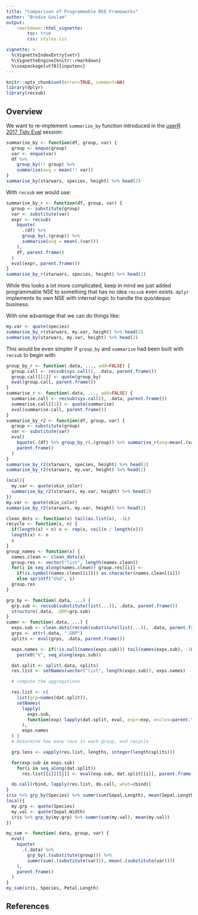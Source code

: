 ```yaml
---
title: "Comparison of Programmable NSE Frameworks"
author: "Brodie Gaslam"
output:
    rmarkdown::html_vignette:
        toc: true
        css: styles.css

vignette: >
  %\VignetteIndexEntry{vetr}
  %\VignetteEngine{knitr::rmarkdown}
  %\usepackage[utf8]{inputenc}
---
```


```r
knitr::opts_chunk$set(error=TRUE, comment=NA)
library(dplyr)
library(recsub)
```

## Overview

We want to re-implement `summarize_by` function introduced in the [userR 2017
Tidy Eval][1] session:

```r
summarise_by <- function(df, group, var) {
  group <- enquo(group)
  var <- enquo(var)
  df %>%
    group_by(!! group) %>%
    summarise(avg = mean(!! var))
}
summarise_by(starwars, species, height) %>% head(2)
```

With `recsub` we would use:

```r
summarise_by_r <- function(df, group, var) {
  group <- substitute(group)
  var <- substitute(var)
  expr <- recsub(
    bquote(
      .(df) %>%
      group_by(.(group)) %>%
      summarise(avg = mean(.(var)))
    ),
    df, parent.frame()
  )
  eval(expr, parent.frame())
}
summarise_by_r(starwars, species, height) %>% head(2)
```

While this looks a lot more complicated, keep in mind we just added programmable
NSE to something that has no idea `recsub` even exists.  `dplyr` implements its
own NSE with internal logic to handle the quo/dequo business.

With one advantage that we can do things like:

```r
my.var <- quote(species)
summarise_by_r(starwars, my.var, height) %>% head(2)
summarise_by(starwars, my.var, height) %>% head(2)
```

This would be even simpler if `group_by` and `summarise` had been built with
`recsub` to begin with:

```r
group_by_r <- function(.data, ..., add=FALSE) {
  group.call <- recsub(sys.call(), .data, parent.frame())
  group.call[[1]] <- quote(group_by)
  eval(group.call, parent.frame())
}
summarise_r <- function(.data, ..., add=FALSE) {
  summarise.call <- recsub(sys.call(), .data, parent.frame())
  summarise.call[[1]] <- quote(summarise)
  eval(summarise.call, parent.frame())
}
summarise_by_r2 <- function(df, group, var) {
  group <- substitute(group)
  var <- substitute(var)
  eval(
    bquote(.(df) %>% group_by_r(.(group)) %>% summarise_r(avg=mean(.(var)))),
    parent.frame()
  )
}
summarise_by_r2(starwars, species, height) %>% head(2)
summarise_by_r2(starwars, my.var, height) %>% head(2)

local({
  my.var <- quote(skin_color)
  summarise_by_r2(starwars, my.var, height) %>% head(2)
})
my.var <- quote(skin_color)
summarise_by_r2(starwars, my.var, height) %>% head(2)
```


```r

clean_dots <- function(x) tail(as.list(x), -1L)
recycle <- function(x, n) {
  if(length(x) < n) x <- rep(x, ceil(n / length(x)))
  length(x) <- n
  x
}
group_names <- function(x) {
  names.clean <- clean_dots(x)
  group.res <- vector("list", length(names.clean))
  for(i in seq_along(names.clean)) group.res[[i]] <-
    if(is.symbol(names.clean[[i]])) as.character(names.clean[[i]])
    else sprintf("G%d", i)
  group.res
}

grp_by <- function(.data, ...) {
  grp.sub <- recsub(substitute(list(...)), .data, parent.frame())
  structure(.data, .GRP=grp.sub)
}
summr <- function(.data, ...) {
  exps.sub <- clean.dots(recsub(substitute(list(...)), .data, parent.frame()))
  grps <- attr(.data, ".GRP")
  splits <- eval(grps, .data, parent.frame())

  exps.names <- if(!is.null(names(exps.sub))) tail(names(exps.sub), -1L) else
    paste0("V", seq_along(exps.sub))

  dat.split <- split(.data, splits)
  res.list <- setNames(vector("list", length(exps.sub)), exps.names)

  # compute the aggregations

  res.list <- c(
    list(grp=names(dat.split)),
    setNames(
      lapply(
        exps.sub,
        function(exp) lapply(dat.split, eval, expr=exp, enclos=parent.frame())
      ),
      exps.names
  ) )
  # Determine how many rows in each group, and recycle

  grp.lens <- vapply(res.list, lengths, integer(length(splits)))

  for(exp.sub in exps.sub)
    for(i in seq_along(dat.split))
      res.list[[i]][[j]] <- eval(exp.sub, dat.split[[i]], parent.frame())

  do.call(rbind, lapply(res.list, do.call, what=cbind))
}
iris %>% grp_by(Species) %>% summr(sum(Sepal.Length), mean(Sepal.Length))
local({
  my.grp <- quote(Species)
  my.val <- quote(Sepal.Width)
  iris %>% grp_by(my.grp) %>% summr(sum(my.val), mean(my.val))
})

my_sum <- function(.data, group, var) {
  eval(
    bquote(
      .(.data) %>%
        grp_by(.(substitute(group))) %>%
        summr(sum(.(substitute(var))), mean(.(substitute(var))))
    ),
    parent.frame()
  )
}
my_sum(iris, Species, Petal.Length)

```


## References

[1]: https://schd.ws/hosted_files/user2017/43/tidyeval-user.pdf
[2]: https://www.r-project.org/dsc/2017/slides/tidyeval-hygienic-fexprs.pdf
